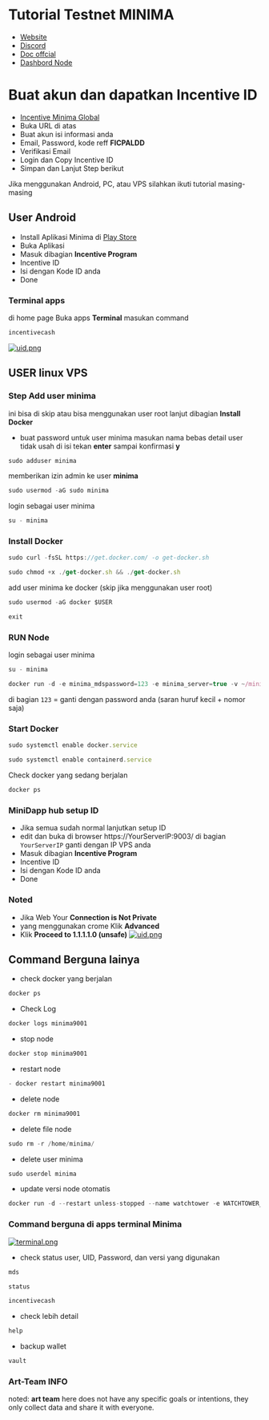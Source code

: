 # Tutorial Testnet MINIMA

- [Website](https://minima.global/)
- [Discord](https://discord.gg/minima)
- [Doc offcial](https://docs.minima.global/)
- [Dashbord Node](https://incentive.minima.global/account/register?inviteCode=FICPALDD) 

# Buat akun dan dapatkan Incentive ID
- [Incentive Minima Global](https://incentive.minima.global/account/register?inviteCode=FICPALDD)
- Buka URL di atas 
- Buat akun isi informasi anda
- Email, Password, kode reff **FICPALDD**
- Verifikasi Email 
- Login dan Copy Incentive ID 
- Simpan dan Lanjut Step berikut

Jika menggunakan Android, PC, atau VPS silahkan ikuti tutorial masing-masing

## User Android

- Install Aplikasi Minima di [Play Store](https://play.google.com/store/apps/details?id=com.minima.android&hl=en&gl=US&pli=1)
- Buka Aplikasi
- Masuk dibagian **Incentive Program**
- Incentive ID
- Isi dengan Kode ID anda
- Done


### Terminal apps 
di home page Buka apps **Terminal** masukan command
```js copy
incentivecash
```

[![uid.png](https://i.postimg.cc/h4d2PMnp/uid.png)](https://postimg.cc/mhTYmYtH)


## USER linux VPS 

### Step Add user minima
ini bisa di skip atau bisa menggunakan user root lanjut dibagian **Install Docker**

- buat password untuk user minima masukan nama bebas detail user tidak usah di isi tekan **enter** sampai konfirmasi **y**
```js copy
sudo adduser minima
```
memberikan izin admin ke user **minima**
```js copy
sudo usermod -aG sudo minima
```
login sebagai user minima
```js copy
su - minima
```

### Install Docker
```js copy
sudo curl -fsSL https://get.docker.com/ -o get-docker.sh
```
```js copy
sudo chmod +x ./get-docker.sh && ./get-docker.sh
```
add user minima ke docker (skip jika menggunakan user root)
```js copy
sudo usermod -aG docker $USER
```
```js copy
exit
```
### RUN Node
login sebagai user minima
```js copy
su - minima
```

```js copy
docker run -d -e minima_mdspassword=123 -e minima_server=true -v ~/minimadocker9001:/home/minima/data -p 9001-9004:9001-9004 --restart unless-stopped --name minima9001 minimaglobal/minima:latest
```
di bagian `123` = ganti dengan password anda (saran huruf kecil + nomor saja)

### Start Docker
```js copy
sudo systemctl enable docker.service
```
```js copy
sudo systemctl enable containerd.service
```
Check docker yang sedang berjalan
```js copy
docker ps
```
### MiniDapp hub setup ID
- Jika semua sudah normal lanjutkan setup ID
- edit dan buka di browser https://YourServerIP:9003/
di bagian `YourServerIP` ganti dengan IP VPS anda
- Masuk dibagian **Incentive Program**
- Incentive ID
- Isi dengan Kode ID anda
- Done
### Noted
- Jika Web Your **Connection is Not Private**
-  yang menggunakan crome Klik **Advanced**
-  Klik **Proceed to 1.1.1.1.0 (unsafe)**
[![uid.png](https://i.postimg.cc/0NjMn80Z/uid.png)](https://postimg.cc/cKqL4Gj8)




## Command Berguna lainya

- check docker yang berjalan
```js copy
docker ps
```
- Check Log
```js copy
docker logs minima9001
```
- stop node
```js copy
docker stop minima9001
```
- restart node
```js copy
- docker restart minima9001
```
- delete node
```js copy
docker rm minima9001
```
- delete file node
```js copy
sudo rm -r /home/minima/
```
- delete user minima
```js copy
sudo userdel minima
```
- update versi node otomatis 
```js copy
docker run -d --restart unless-stopped --name watchtower -e WATCHTOWER_CLEANUP=true -e WATCHTOWER_TIMEOUT=60s -v /var/run/docker.sock:/var/run/docker.sock containrrr/watchtower
```

### Command berguna di apps terminal Minima
[![terminal.png](https://i.postimg.cc/vDRCf3Mr/terminal.png)](https://postimg.cc/kRcjdN2G)
- check status user, UID, Password, dan versi yang digunakan
```js copy
mds
```
```js copy
status
```
```js copy
incentivecash 
```
- check lebih detail 
```js copy
help
```
- backup wallet
```js copy
vault
```

### Art-Team INFO
noted: **art team** here does not have any specific goals or intentions, they only collect data and share it with everyone.